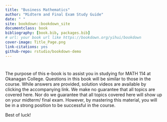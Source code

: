 ```yaml
--- 
title: "Business Mathematics"
author: "Midterm and Final Exam Study Guide"
date: " "
site: bookdown::bookdown_site
documentclass: book
bibliography: [book.bib, packages.bib]
# url: your book url like https://bookdown.org/yihui/bookdown
cover-image: Title_Page.png
link-citations: yes
github-repo: rstudio/bookdown-demo
---
```


#   {-}

The purpose of this e-book is to assist you in studying for MATH 114 at Okanagan College.  Questions in this book will be similar to those in the course.  While answers are provided, solution videos are available by clicking the accompanying link.  We make no guarantee that all topics are covered here.  Nor do we guarantee that all topics covered here will show up on your midterm/ final exam.  However, by mastering this material, you will be in a strong position to be successful in the course.

Best of luck!